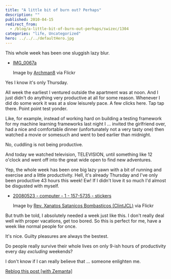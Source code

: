 ```yaml
---
title: "A little bit of burn out? Perhaps"
description: ""
published: 2010-04-15
redirect_from:
  - /blog/a-little-bit-of-burn-out-perhaps/swizec/1304
categories: "life, Uncategorized"
hero: ../../../defaultHero.jpg
---
```


This whole week has been one sluggish lazy blur.

- [IMG_0067a](https://swizec.com/wp-content/uploads/2010/04/2597952748_4ae4250c21_m.jpg)

  Image by [Archman8](http://www.flickr.com/photos/27674701@N00/2597952748) via Flickr

Yes I know it's only Thursday.

All week the earliest I ventured outside the apartment was at noon. And I just didn't do anything very productive at all for some reason. Whenever I did do some work it was at a slow leisurely pace. A few clicks here. Tap tap there. Point point test yonder.

Like, for example, instead of working hard on building a testing framework for my machine learning frameworks last night I ... invited the girlfriend over, had a nice and comfortable dinner (unfortunately not a very tasty one) then watched a movie or somesuch and went to bed earlier than midnight.

No, cuddling is not being productive.

And today we watched television, TELEVISION, until something like 12 o'clock and went off into the great wide open to find new adventures.

Yep, the whole week has been one big lazy yawn with a bit of running and exercise and a little productivity. Hell, it's already Thursday and I've only been productive 43 hours this week! Ew! If I didn't love it so much I'd almost be disgusted with myself.

- [20080523 - computer - 1 - 157-5735 - stickers](https://swizec.com/wp-content/uploads/2010/04/2715700690_c7f92c51d2_m.jpg)

  Image by [Rev. Xanatos Satanicos Bombasticos (ClintJCL)](http://www.flickr.com/photos/31355686@N00/2715700690) via Flickr

But truth be told, I absolutely needed a week just like this. I don't really deal well with proper vacations, get too bored. So this is perfect for me, have a week like normal people for once.

It's nice. Guilty pleasures are always the bestest.

Do people really survive their whole lives on only 9-ish hours of productivity every day _excluding_ weekends?

I don't know if I can really believe that ... someone enlighten me.

[Reblog this post [with Zemanta]](http://reblog.zemanta.com/zemified/e75fbbbc-72f4-4135-9719-2426e4b36267/)
